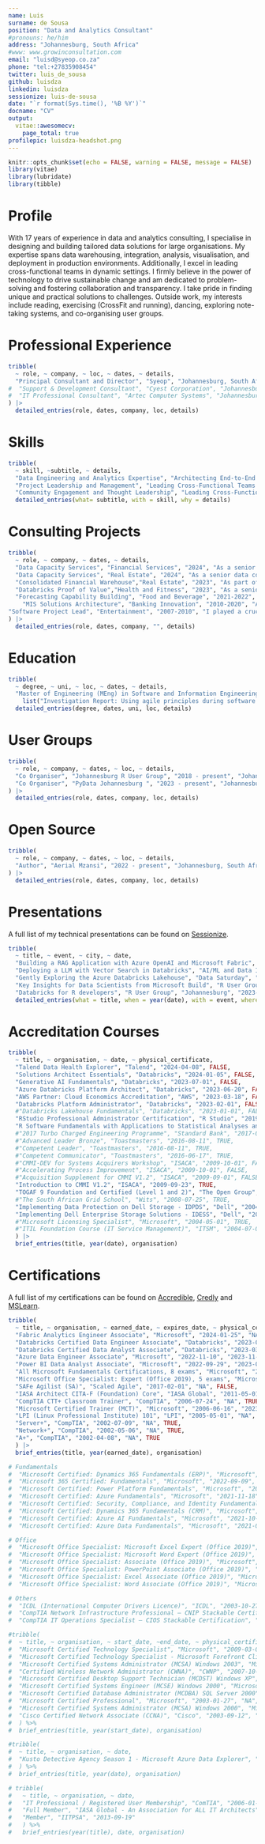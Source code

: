 ```yaml
---
name: Luis
surname: de Sousa
position: "Data and Analytics Consultant"
#pronouns: he/him
address: "Johannesburg, South Africa"
#www: www.growinconsultation.com
email: "luisd@syeop.co.za"
phone: "tel:+27835908454"
twitter: luis_de_sousa
github: luisdza
linkedin: luisdza
sessionize: luis-de-sousa
date: "`r format(Sys.time(), '%B %Y')`"
docname: "CV"
output:
  vitae::awesomecv:
    page_total: true
profilepic: luisdza-headshot.png
---
```


```r
knitr::opts_chunk$set(echo = FALSE, warning = FALSE, message = FALSE)
library(vitae)
library(lubridate)
library(tibble)
```

# Profile

With 17 years of experience in data and analytics consulting, I specialise in designing and building tailored data solutions for large organisations. My expertise spans data warehousing, integration, analysis, visualisation, and deployment in production environments. Additionally, I excel in leading cross-functional teams in dynamic settings. I firmly believe in the power of technology to drive sustainable change and am dedicated to problem-solving and fostering collaboration and transparency. I take pride in finding unique and practical solutions to challenges. Outside work, my interests include reading, exercising (CrossFit and running), dancing, exploring note-taking systems, and co-organising user groups.

# Professional Experience

```r
tribble(
  ~ role, ~ company, ~ loc, ~ dates, ~ details,
  "Principal Consultant and Director", "Syeop", "Johannesburg, South Africa", "May. 2007 - Present", "I lead high-impact data and analytics initiatives across diverse sectors such as real estate, food and beverage, and banking. My managerial responsibilities encompass prospecting, negotiating, and overseeing business and project management. Additionally, I contribute to team development by recruiting, training, and mentoring staff. My technical expertise includes market analysis, consolidating financial data on cloud platforms, forecasting, and developing Management Information Systems (MIS) architectures."
#  "Support & Development Consultant", "Cyest Corporation", "Johannesburg, South Africa", "August 2004 - April 2007", "Before DevOps emerged, I served as a deployment automation engineer. I designed, developed, and managed a custom SQL replication framework using SSIS in this capacity. My responsibilities also included overseeing system upgrades, providing technical support, and implementing additional integrations.",
#  "IT Professional Consultant", "Artec Computer Systems", "Johannesburg, South Africa", "July 2002 - July 2004", "My role involved providing technical support for applications, desktops, networks, and servers primarily in Microsoft environments. Beyond Microsoft technologies, I managed Cisco's LAN, WAN, and VOIP systems, worked with Interactive Voice Response (IVR) technologies, and maintained Dell & EMC hardware."
) |>
  detailed_entries(role, dates, company, loc, details)
```

# Skills

```r
tribble(
  ~ skill, ~subtitle, ~ details,
  "Data Engineering and Analytics Expertise", "Architecting End-to-End Data Systems", list("Proficient in designing and implementing robust data solutions, including data warehousing, integration, and analytics.", "Skilled in using SQL, R, Python, Microsoft Data Platform, Azure DevOps, DuckDB, MySQL, Google BigQuery, Databricks, Github Actions and FiveTran.", "Experienced in financial data consolidation, market analysis, and forecasting."),
  "Project Leadership and Management", "Leading Cross-Functional Teams in Dynamic Settings", list("Demonstrated ability to lead high-impact data and analytics projects across diverse sectors like real estate, food and beverage, and banking.", "Expert in overseeing project scopes, timelines, and deliverables while mentoring and training cross-functional teams.", "Effective in stakeholder management, negotiating contracts, and driving team performance."),
  "Community Engagement and Thought Leadership", "Leading Cross-Functional Teams in Dynamic Settings", list("Actively involved in co-organising local data science communities, including Johannesburg R User Group and PyData Johannesburg.", "Regular presenter at conferences, sharing insights on data analytics, machine learning, and cloud technologies.", "Contributor to open-source projects, enhancing knowledge sharing and collaboration within the tech community.")) |>
  detailed_entries(what= subtitle, with = skill, why = details)
```

# Consulting Projects

```r
tribble(
  ~ role, ~ company, ~ dates, ~ details,
  "Data Capacity Services", "Financial Services", "2024", "As a senior data consultant, I designed and implemented a credit risk analysis process for a loan book. This project involved using R for data management and advanced analytics, yielding critical insights into the loan portfolio's performance and risk metrics.",
  "Data Capacity Services", "Real Estate", "2024", "As a senior data consultant, I created data structures that allowed researchers to analyse South Africa's property markets. I used DuckDB for data management and R for spatial analysis to generate insights across national and metropolitan areas.",
  "Consolidated Financial Warehouse","Real Estate", "2023", "As part of a two-person senior consulting team, we created and implemented a unified overview of the company's financial performance across all its entities. We used financial systems like Xero, JDE, and LOB applications. For this project, we employed FiveTran for data integration, BigQuery for data storage and analytics, Looker Studio for data visualisation, and Google Sheets for data sharing and collaboration.",
  "Databricks Proof of Value","Health and Fitness", "2023", "As a senior consultant in a two-person team, I co-engineered and implemented a Databricks solution in the cloud for both development and production environments. This project involved using technologies such as Azure Databricks, Azure Data Lake Storage Gen2, Azure DevOps, KeyVault, Data Factory, and PowerBI.",
  "Forecasting Capability Building", "Food and Beverage", "2021-2022", "As the project lead and senior consultant on a two-person team, we developed and implemented an automated statistical forecasting system for SKUs within a valuable supply chain. For this initiative, we used R and Microsoft SQL Server.",
    "MIS Solutions Architecture", "Banking Innovation", "2010-2020", "As the lead and senior consultant for a five-person team in the innovation business unit, I managed all Management Information. My responsibilities included reporting and analytics for various payment systems like domestic and cross-border remittances, e-wallets, mobile payments, and banking transactions conducted via the Internet, apps, ATMs, and USSD. I also oversaw the integration of third-party systems, point-of-sale devices, prepaid services, and transit products. Our efforts extended to regulatory reporting, fraud analytics, sanctions screening, and performance monitoring. We developed, maintained, and updated a data warehouse utilising the Microsoft Data Platform, employing technologies such as Microsoft SQL Server, Integration Services, Analysis Services, Reporting Services, and R.",
"Software Project Lead", "Entertainment", "2007-2010", "I played a crucial role in supporting and revamping a royalty calculation engine. This pivotal project involved developing a C# front-end to manage complex financial processes seamlessly integrated with the SAP ERP system. We utilised the Microsoft Data Platform and leveraged Microsoft BizTalk for seamless integration."
) |>
  detailed_entries(role, dates, company, "", details)
```

# Education

```r
tribble(
  ~ degree, ~ uni, ~ loc, ~ dates, ~ details,
  "Master of Engineering (MEng) in Software and Information Engineering", "Wits", "Johannesburg, South Africa", "2015", 
    list("Investigation Report: Using agile principles during software procurement in build versus buy decision-making.")) |>
  detailed_entries(degree, dates, uni, loc, details)
```

# User Groups

```r
tribble(
  ~ role, ~ company, ~ dates, ~ loc, ~ details,
  "Co Organiser", "Johannesburg R User Group", "2018 - present", "Johannesburg, South Africa", "This group serves as a platform for sharing knowledge, networking, and promoting the use of R in various statistical, data analysis, and programming endeavors within the Johannesburg area. https://www.rusergroup.co.za",
  "Co Organiser", "PyData Johannesburg ", "2023 - present", "Johannesburg, South Africa", "This local chapter of an international initiative focuses on nurturing community growth and engagement through Python and data science topics tailored to Johannesburg. https://www.pydata.co.za",
) |>
  detailed_entries(role, dates, company, loc, details)
```

# Open Source

```r
tribble(
  ~ role, ~ company, ~ dates, ~ loc, ~ details,
  "Author", "Aerial Mzansi", "2022 - present", "Johannesburg, South Africa", "A proof of concept project, open-source, aimed at highlighting the beauty of South Africa. This endeavour utilises various technologies, including Quarto, GitHub Actions, AzureStor, and mapbotverse. https://www.aerialmzansi.com/",
) |>
  detailed_entries(role, dates, company, loc, details)
```

\newpage

# Presentations

A full list of my technical presentations can be found on [Sessionize](https://sessionize.com/luis-de-sousa/).

```r
tribble(
  ~ title, ~ event, ~ city, ~ date,
  "Building a RAG Application with Azure OpenAI and Microsoft Fabric", "Data and AI Community Day", "Johannesburg", "2024-04-09",
  "Deploying a LLM with Vector Search in Databricks", "AI/ML and Data Infusion Roadshow", "Durban", "2023-11-11",
  "Gently Exploring the Azure Databricks Lakehouse", "Data Saturday", "Cape Town, Durban, Johannesburg", "2023-09-30",
  "Key Insights for Data Scientists from Microsoft Build", "R User Group", "Johannesburg", "2023-06-13",
  "Databricks for R developers", "R User Group", "Johannesburg", "2023-05-09") |>
  detailed_entries(what = title, when = year(date), with = event, where = city, .protect=FALSE)
```

# Accreditation Courses

```r
tribble(
  ~ title, ~ organisation, ~ date, ~ physical_certificate,
  "Talend Data Health Explorer", "Talend", "2024-04-08", FALSE,
  "Solutions Architect Essentials", "Databricks", "2024-01-05", FALSE,
  "Generative AI Fundamentals", "Databricks", "2023-07-01", FALSE,
  "Azure Databricks Platform Architect", "Databricks", "2023-06-20", FALSE,
  "AWS Partner: Cloud Economics Accreditation", "AWS", "2023-03-18", FALSE,
  "Databricks Platform Administrator", "Databricks", "2023-02-01", FALSE,
  #"Databricks Lakehouse Fundamentals", "Databricks", "2023-01-01", FALSE,
  "RStudio Professional Administrator Certification", "R Studio", "2019-01-16", TRUE,
  "R Software Fundamentals with Applications to Statistical Analyses and Modelling", "Wits", "2018-07-13", TRUE,
  #"2017 Turbo Charged Engineering Programme", "Standard Bank", "2017-04-07", TRUE,
  #"Advanced Leader Bronze", "Toastmasters", "2016-08-11", TRUE,
  #"Competent Leader", "Toastmasters", "2016-08-11", TRUE,
  #"Competent Communicator", "Toastmasters", "2016-06-17", TRUE,
  #"CMMI-DEV for Systems Acquirers Workshop", "ISACA", "2009-10-01", FALSE,
  #"Accelerating Process Improvement", "ISACA", "2009-10-01", FALSE,
  #"Acquisition Supplement for CMMI V1.2", "ISACA", "2009-09-01", FALSE,
  "Introduction to CMMI V1.2", "ISACA", "2009-09-23", TRUE,
  "TOGAF 9 Foundation and Certified (Level 1 and 2)", "The Open Group", "2009-07-01", FALSE,
  #"The South African Grid School", "Wits", "2008-07-25", TRUE,
  "Implementing Data Protection on Dell Storage - IDPDS", "Dell", "2004-12-08", TRUE,
  "Implementing Dell Enterprise Storage Solutions - IDESS", "Dell", "2004-12-06", TRUE,
  #"Microsoft Licensing Specialist", "Microsoft", "2004-05-01", TRUE,
  #"ITIL Foundation Course (IT Service Management)", "ITSM", "2004-07-01", FALSE
  ) |>
  brief_entries(title, year(date), organisation)
```

# Certifications

A full list of my certifications can be found on [Accredible](https://credentials.databricks.com/profile/luisdesousa/wallet), [Credly](https://www.credly.com/users/luisdza/badges) and [MSLearn](https://learn.microsoft.com/en-us/users/luisdesousa-3981/transcript/7xx26c4jeyq1nyq?tab=credentials-tab).

```r
tribble(
  ~ title, ~ organisation, ~ earned_date, ~ expires_date, ~ physical_certificate,
  "Fabric Analytics Engineer Associate", "Microsoft", "2024-01-25", "NA", FALSE,
  "Databricks Certified Data Engineer Associate", "Databricks", "2023-06-09", "NA", FALSE,
  "Databricks Certified Data Analyst Associate", "Databricks", "2023-03-01", "NA", FALSE,
  "Azure Data Engineer Associate", "Microsoft", "2022-11-10", "2023-11-11", FALSE,
  "Power BI Data Analyst Associate", "Microsoft", "2022-09-29", "2023-09-30", FALSE,
  "All Microsoft Fundamentals Certifications, 8 exams", "Microsoft", "2022-01-01", "NA", FALSE,
  "Microsoft Office Specialist: Expert (Office 2019), 5 exams", "Microsoft", "2021-10-13", "NA", TRUE,
  "SAFe Agilist (SA)", "Scaled Agile", "2017-02-01", "NA", FALSE,
  "IASA Architect CITA-F (Foundation) Core", "IASA Global", "2011-05-01", "NA", FALSE,
  "CompTIA CTT+ Classroom Trainer", "CompTIA", "2006-07-24", "NA", TRUE,
  "Microsoft Certified Trainer (MCT)", "Microsoft", "2006-06-16", "2023-09-23", TRUE,
  "LPI (Linux Professional Institute) 101", "LPI", "2005-05-01", "NA", FALSE,
  "Server+", "CompTIA", "2002-07-09", "NA", TRUE,
  "Network+", "CompTIA", "2002-05-06", "NA", TRUE,
  "A+", "CompTIA", "2002-04-08", "NA", TRUE
  ) |>
  brief_entries(title, year(earned_date), organisation)

# Fundamentals
#  "Microsoft Certified: Dynamics 365 Fundamentals (ERP)", "Microsoft", "2022-09-16", "NA", FALSE,
#  "Microsoft 365 Certified: Fundamentals", "Microsoft", "2022-09-09", "NA", FALSE,
#  "Microsoft Certified: Power Platform Fundamentals", "Microsoft", "2021-11-27", "NA", FALSE,
#  "Microsoft Certified: Azure Fundamentals", "Microsoft", "2021-11-18", "NA", FALSE,
#  "Microsoft Certified: Security, Compliance, and Identity Fundamentals", "Microsoft", "2021-11-10", "NA", FALSE,
#  "Microsoft Certified: Dynamics 365 Fundamentals (CRM)", "Microsoft", "2021-10-22", "NA", FALSE,
#  "Microsoft Certified: Azure AI Fundamentals", "Microsoft", "2021-10-08", "NA", FALSE,
#  "Microsoft Certified: Azure Data Fundamentals", "Microsoft", "2021-09-17", "NA", FALSE,

# Office
#  "Microsoft Office Specialist: Microsoft Excel Expert (Office 2019)", "Microsoft", "2021-10-13", "NA", TRUE,
#  "Microsoft Office Specialist: Microsoft Word Expert (Office 2019)", "Microsoft", "2021-10-13", "NA", TRUE,
#  "Microsoft Office Specialist: Associate (Office 2019)", "Microsoft", "2021-10-11", "NA", TRUE,
#  "Microsoft Office Specialist: PowerPoint Associate (Office 2019)", "Microsoft", "2021-10-11", "NA", TRUE,
#  "Microsoft Office Specialist: Excel Associate (Office 2019)", "Microsoft", "2021-10-11", "NA", TRUE,
#  "Microsoft Office Specialist: Word Associate (Office 2019)", "Microsoft", "2021-09-22", "NA", TRUE,

# Others
#  "ICDL (International Computer Drivers Licence)", "ICDL", "2003-10-27", "NA", TRUE,
#  "CompTIA Network Infrastructure Professional – CNIP Stackable Certification", "CompTIA", "2002-07-09", "NA", TRUE,
#  "CompTIA IT Operations Specialist – CIOS Stackable Certification", "CompTIA", "2002-05-06", "NA", TRUE,
```

```r
#tribble(
#  ~ title, ~ organisation, ~ start_date, ~end_date, ~ physical_certificate,
#  "Microsoft Certified Technology Specialist", "Microsoft", "2009-03-06", "NA", TRUE,
#  "Microsoft Certified Technology Specialist - Microsoft Forefront Client and Server, Configuration", "Microsoft", "2009-03-06", "NA", TRUE,
#  "Microsoft Certified Systems Administrator (MCSA) Windows 2003", "Microsoft", "2008-03-31", "NA", TRUE,
#  "Certified Wireless Network Administrator (CWNA)", "CWNP", "2007-10-07", "NA", TRUE,
#  "Microsoft Certified Desktop Support Technician (MCDST) Windows XP", "Microsoft", "2006-02-28", "NA", TRUE,
#  "Microsoft Certified Systems Engineer (MCSE) Windows 2000", "Microsoft", "2005-12-22", "NA", TRUE,
#  "Microsoft Certified Database Administrator (MCDBA) SQL Server 2000", "Microsoft", "2005-09-28", "NA", TRUE,
#  "Microsoft Certified Professional", "Microsoft", "2003-01-27", "NA", TRUE,
#  "Microsoft Certified Systems Administrator (MCSA) Windows 2000", "Microsoft", "2003-09-30", "NA", TRUE,
#  "Cisco Certified Network Associate (CCNA)", "Cisco", "2003-09-12", "NA", TRUE
#  ) %>%
#  brief_entries(title, year(start_date), organisation)
```

```r
#tribble(
#  ~ title, ~ organisation, ~ date,
#  "Kusto Detective Agency Season 1 - Microsoft Azure Data Explorer", "Microsoft", "2022-12-19",
#  ) %>%
#  brief_entries(title, year(date), organisation)
```

```r
# tribble(
#   ~ title, ~ organisation, ~ date,
#   "IT Professional / Registered User Membership", "ComTIA", "2006-01-04",
#   "Full Member", "IASA Global - An Association for ALL IT Architects", "2018-04-19",
#   "Member", "IITPSA", "2013-09-19"
#   ) %>%
#   brief_entries(year(title), date, organisation)
```
